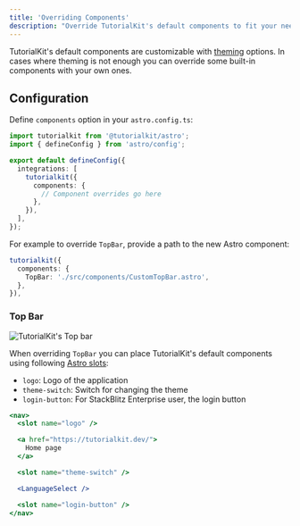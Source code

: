 ```yaml
---
title: 'Overriding Components'
description: "Override TutorialKit's default components to fit your needs."
---
```


TutorialKit's default components are customizable with [theming](/reference/theming/) options.
In cases where theming is not enough you can override some built-in components with your own ones.

## Configuration

Define `components` option in your `astro.config.ts`:

```ts
import tutorialkit from '@tutorialkit/astro';
import { defineConfig } from 'astro/config';

export default defineConfig({
  integrations: [
    tutorialkit({
      components: {
        // Component overrides go here
      },
    }),
  ],
});
```

For example to override `TopBar`, provide a path to the new Astro component:

```ts
tutorialkit({
  components: {
    TopBar: './src/components/CustomTopBar.astro',
  },
}),
```

### Top Bar

<Image src={uiTopBar} alt="TutorialKit's Top bar" />

When overriding `TopBar` you can place TutorialKit's default components using following [Astro slots](https://docs.astro.build/en/basics/astro-components/#named-slots):

- `logo`: Logo of the application
- `theme-switch`:  Switch for changing the theme
- `login-button`: For StackBlitz Enterprise user, the login button

```jsx title="src/components/CustomTopBar.astro"
<nav>
  <slot name="logo" />

  <a href="https://tutorialkit.dev/">
    Home page
  </a>

  <slot name="theme-switch" />

  <LanguageSelect />

  <slot name="login-button" />
</nav>
```
